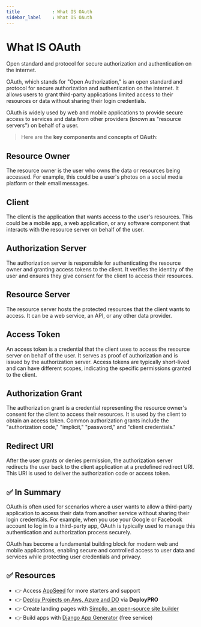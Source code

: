 ```yaml
---
title            : What IS OAuth 
sidebar_label    : What IS OAuth
---
```


# What IS OAuth

<SubHeading>Open standard and protocol for secure authorization and authentication on the internet.</SubHeading>

OAuth, which stands for "Open Authorization," is an open standard and protocol for secure authorization and authentication on the internet. 
It allows users to grant third-party applications limited access to their resources or data without sharing their login credentials. 

OAuth is widely used by web and mobile applications to provide secure access to services and data from other providers (known as "resource servers") on behalf of a user.

> Here are the **key components and concepts of OAuth**:

## **Resource Owner** 

The resource owner is the user who owns the data or resources being accessed. For example, this could be a user's photos on a social media platform or their email messages.

## **Client** 

The client is the application that wants access to the user's resources. This could be a mobile app, a web application, or any software component that interacts with the resource server on behalf of the user.

## **Authorization Server** 

The authorization server is responsible for authenticating the resource owner and granting access tokens to the client. 
It verifies the identity of the user and ensures they give consent for the client to access their resources.

## **Resource Server** 

The resource server hosts the protected resources that the client wants to access. It can be a web service, an API, or any other data provider.

## **Access Token** 

An access token is a credential that the client uses to access the resource server on behalf of the user. 
It serves as proof of authorization and is issued by the authorization server. Access tokens are typically short-lived and can have different scopes, indicating the specific permissions granted to the client.

## **Authorization Grant** 

The authorization grant is a credential representing the resource owner's consent for the client to access their resources. 
It is used by the client to obtain an access token. Common authorization grants include the "authorization code," "implicit," "password," and "client credentials."

## **Redirect URI** 

After the user grants or denies permission, the authorization server redirects the user back to the client application at a predefined redirect URI. This URI is used to deliver the authorization code or access token.

## ✅ In Summary

OAuth is often used for scenarios where a user wants to allow a third-party application to access their data from another service without sharing their login credentials. 
For example, when you use your Google or Facebook account to log in to a third-party app, OAuth is typically used to manage this authentication and authorization process securely.

OAuth has become a fundamental building block for modern web and mobile applications, enabling secure and controlled access to user data and services while protecting user credentials and privacy.

## ✅ Resources

- 👉 Access [AppSeed](https://appseed.us/) for more starters and support 
- 👉 [Deploy Projects on Aws, Azure and DO](https://www.docs.deploypro.dev/) via **DeployPRO**
- 👉 Create landing pages with [Simpllo, an open-source site builder](https://www.simpllo.com/)
- 👉 Build apps with [Django App Generator](https://app-generator.dev/django/) (free service)
